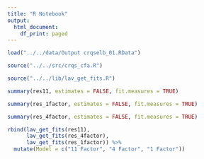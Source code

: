 ```yaml
---
title: "R Notebook"
output:
  html_document:
    df_print: paged
---
```


```r
load("../../data/Output crqselb_01.RData")
```

```r
source("../../src/crqs_cfa.R")
```

```r
source("../../lib/lav_get_fits.R")
```


```r
summary(res11, estimates = FALSE, fit.measures = TRUE)
```

```r
summary(res_1factor, estimates = FALSE, fit.measures = TRUE)
```

```r
summary(res_4factor, estimates = FALSE, fit.measures = TRUE)
```

```r
rbind(lav_get_fits(res11),
      lav_get_fits(res_4factor),
      lav_get_fits(res_1factor)) %>% 
  mutate(Model = c("11 Factor", "4 Factor", "1 Factor"))
```

